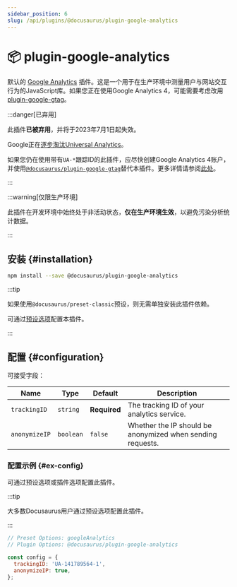 ```yaml
---
sidebar_position: 6
slug: /api/plugins/@docusaurus/plugin-google-analytics
---
```


# 📦 plugin-google-analytics


默认的 [Google Analytics](https://developers.google.com/analytics/devguides/collection/analyticsjs/) 插件。这是一个用于在生产环境中测量用户与网站交互行为的JavaScript库。如果您正在使用Google Analytics 4，可能需要考虑改用 [plugin-google-gtag](./plugin-google-gtag.mdx)。

:::danger[已弃用]

此插件**已被弃用**，并将于2023年7月1日起失效。

Google正在[逐步淘汰Universal Analytics](https://blog.google/products/marketingplatform/analytics/prepare-for-future-with-google-analytics-4/)。

如果您仍在使用带有`UA-*`跟踪ID的此插件，应尽快创建Google Analytics 4账户，并使用[`@docusaurus/plugin-google-gtag`](./plugin-google-gtag.mdx)替代本插件。更多详情请参阅[此处](https://github.com/facebook/docusaurus/issues/7221)。

:::

:::warning[仅限生产环境]

此插件在开发环境中始终处于非活动状态，**仅在生产环境生效**，以避免污染分析统计数据。

:::

## 安装 {#installation}

```bash npm2yarn
npm install --save @docusaurus/plugin-google-analytics
```

:::tip

如果使用`@docusaurus/preset-classic`预设，则无需单独安装此插件依赖。

可通过[预设选项](../../using-plugins.mdx#docusauruspreset-classic)配置本插件。

:::

## 配置 {#configuration}

可接受字段：

<APITable>

| Name | Type | Default | Description |
| --- | --- | --- | --- |
| `trackingID` | `string` | **Required** | The tracking ID of your analytics service. |
| `anonymizeIP` | `boolean` | `false` | Whether the IP should be anonymized when sending requests. |

</APITable>

### 配置示例 {#ex-config}

可通过预设选项或插件选项配置此插件。

:::tip

大多数Docusaurus用户通过预设选项配置此插件。

:::

```js config-tabs
// Preset Options: googleAnalytics
// Plugin Options: @docusaurus/plugin-google-analytics

const config = {
  trackingID: 'UA-141789564-1',
  anonymizeIP: true,
};
```